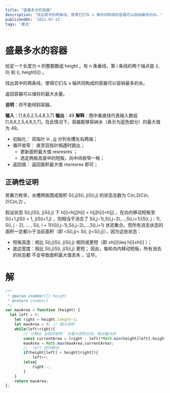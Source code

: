 ```yaml
---
title: "盛最多水的容器"
description: "找出其中的两条线，使得它们与 x 轴共同构成的容器可以容纳最多的水。"
publishedAt: '2022-07-15'
tags: '算法'
---
```


# 盛最多水的容器

给定一个长度为 n 的整数数组 height 。有 n 条垂线，第 i 条线的两个端点是 (i, 0) 和 (i, height[i]) 。

找出其中的两条线，使得它们与 x 轴共同构成的容器可以容纳最多的水。

返回容器可以储存的最大水量。

**说明**：你不能倾斜容器。

**输入**：[1,8,6,2,5,4,8,3,7]
**输出**：49 
**解释**：图中垂直线代表输入数组 [1,8,6,2,5,4,8,3,7]。在此情况下，容器能够容纳水（表示为蓝色部分）的最大值为 49。

- 初始化： 双指针 iii , jjj 分列水槽左右两端；
- 循环收窄： 直至双指针相遇时跳出；
  - 更新面积最大值 resresres ；
  - 选定两板高度中的短板，向中间收窄一格；
- 返回值： 返回面积最大值 resresres 即可；

## 正确性证明 
若暴力枚举，水槽两板围成面积 S(i,j)S(i, j)S(i,j) 的状态总数为 C(n,2)C(n, 2)C(n,2) 。

假设状态 S(i,j)S(i, j)S(i,j) 下 h[i]<h[j]h[i] < h[j]h[i]<h[j] ，在向内移动短板至 S(i+1,j)S(i + 1, j)S(i+1,j) ，则相当于消去了 S(i,j−1),S(i,j−2),...,S(i,i+1){S(i, j - 1), S(i, j - 2), ... , S(i, i + 1)}S(i,j−1),S(i,j−2),...,S(i,i+1) 状态集合。而所有消去状态的面积一定都小于当前面积（即 <S(i,j)< S(i, j)<S(i,j)），因为这些状态：

- 短板高度：相比 S(i,j)S(i, j)S(i,j) 相同或更短（即 ≤h[i]\leq h[i]≤h[i] ）；
- 底边宽度：相比 S(i,j)S(i, j)S(i,j) 更短；
因此，每轮向内移动短板，所有消去的状态都 不会导致面积最大值丢失 ，证毕。

# 解
```js
/**
 * @param {number[]} height
 * @return {number}
 */
var maxArea = function (height) {
  let left = 0;
    let right = height.length-1;
    let maxArea = 0; // 最大容积
    while(left<right){
        // 计算出 当前的容积  与最大容积比较，取出最大的
        const currentArea = (right - left)*Math.min(height[left],height[right]);
        maxArea = Math.max(maxArea,currentArea);
        //  left 向内移动 
        if(height[left] < height[right]){
            left++;
        }else{
            right--;
        }
    }
    return maxArea;
};
```
